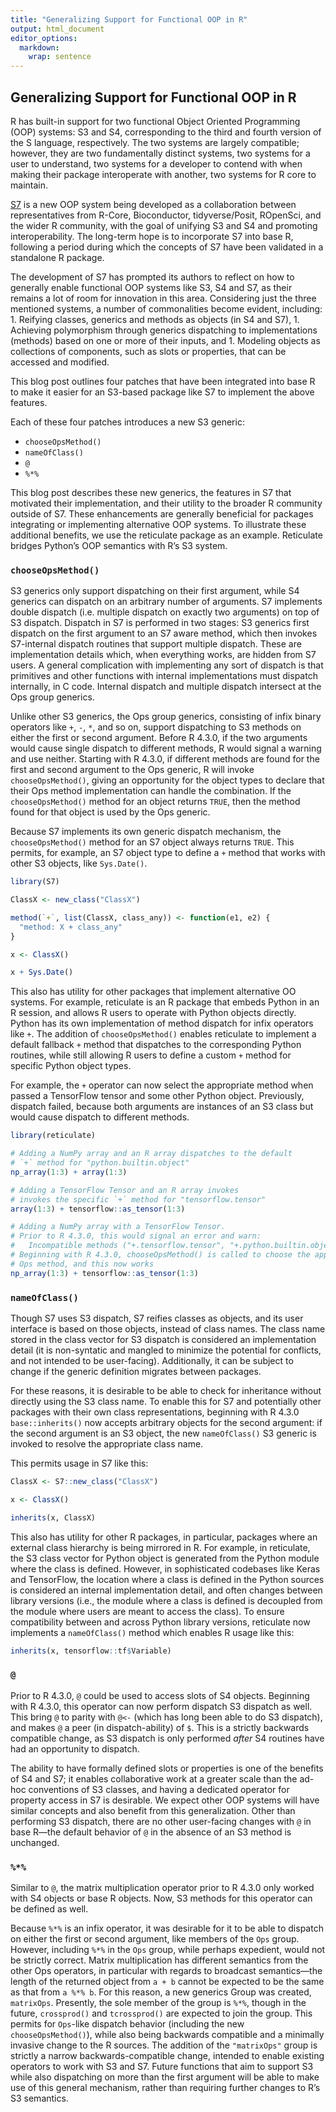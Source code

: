 ```yaml
---
title: "Generalizing Support for Functional OOP in R"
output: html_document
editor_options:
  markdown:
    wrap: sentence
---
```


## Generalizing Support for Functional OOP in R

R has built-in support for two functional Object Oriented Programming (OOP) systems: S3 and S4, corresponding to the third and fourth version of the S language, respectively.
The two systems are largely compatible; however, they are two fundamentally distinct systems, two systems for a user to understand, two systems for a developer to contend with when making their package interoperate with another, two systems for R core to maintain.

[S7](https://rconsortium.github.io/S7/index.html) is a new OOP system being developed as a collaboration between representatives from R-Core, Bioconductor, tidyverse/Posit, ROpenSci, and the wider R community, with the goal of unifying S3 and S4 and promoting interoperability.
The long-term hope is to incorporate S7 into base R, following a period during which the concepts of S7 have been validated in a standalone R package.

The development of S7 has prompted its authors to reflect on how to generally enable functional OOP systems like S3, S4 and S7, as their remains a lot of room for innovation in this area. Considering just the three mentioned systems, a number of commonalities become evident, including:
1. Reifying classes, generics and methods as objects (in S4 and S7),
1. Achieving polymorphism through generics dispatching to implementations (methods) based on one or more of their inputs, and
1. Modeling objects as collections of components, such as slots or properties, that can be accessed and modified.

This blog post outlines four patches that have been integrated into base R to make it easier for an S3-based package like S7 to implement the above features.

Each of these four patches introduces a new S3 generic:

-   `chooseOpsMethod()`
-   `nameOfClass()`
-   `@`
-   `%*%`

This blog post describes these new generics, the features in S7 that motivated their implementation, and their utility to the broader R community outside of S7.
These enhancements are generally beneficial for packages integrating or implementing alternative OOP systems.
To illustrate these additional benefits, we use the reticulate package as an example.
Reticulate bridges Python's OOP semantics with R's S3 system.

### `chooseOpsMethod()`

S3 generics only support dispatching on their first argument, while S4 generics can dispatch on an arbitrary number of arguments.
S7 implements double dispatch (i.e. multiple dispatch on exactly two arguments) on top of S3 dispatch.
Dispatch in S7 is performed in two stages: S3 generics first dispatch on the first argument to an S7 aware method, which then invokes S7-internal dispatch routines that support multiple dispatch.
These are implementation details which, when everything works, are hidden from S7 users.
A general complication with implementing any sort of dispatch is that primitives and other functions with internal implementations must dispatch internally, in C code. Internal dispatch and multiple dispatch intersect at the Ops group generics.

Unlike other S3 generics, the Ops group generics, consisting of infix binary operators like `+`, `-`, `*`, and so on, support dispatching to S3 methods on either the first or second argument.
Before R 4.3.0, if the two arguments would cause single dispatch to different methods, R would signal a warning and use neither.
Starting with R 4.3.0, if different methods are found for the first and second argument to the Ops generic, R will invoke `chooseOpsMethod()`, giving an opportunity for the object types to declare that their Ops method implementation can handle the combination.
If the `chooseOpsMethod()` method for an object returns `TRUE`, then the method found for that object is used by the Ops generic.

Because S7 implements its own generic dispatch mechanism, the `chooseOpsMethod()` method for an S7 object always returns `TRUE`.
This permits, for example, an S7 object type to define a `+` method that works with other S3 objects, like `Sys.Date()`.

```r
library(S7)

ClassX <- new_class("ClassX")

method(`+`, list(ClassX, class_any)) <- function(e1, e2) {
  "method: X + class_any"
}

x <- ClassX()

x + Sys.Date()
```

This also has utility for other packages that implement alternative OO systems.
For example, reticulate is an R package that embeds Python in an R session, and allows R users to operate with Python objects directly.
Python has its own implementation of method dispatch for infix operators like `+`.
The addition of `chooseOpsMethod()` enables reticulate to implement a default fallback `+` method that dispatches to the corresponding Python routines, while still allowing R users to define a custom `+` method for specific Python object types.

For example, the `+` operator can now select the appropriate method when passed a TensorFlow tensor and some other Python object.
Previously, dispatch failed, because both arguments are instances of an S3 class but would cause dispatch to different methods.

```r
library(reticulate)

# Adding a NumPy array and an R array dispatches to the default
# `+` method for "python.builtin.object"
np_array(1:3) + array(1:3)

# Adding a TensorFlow Tensor and an R array invokes
# invokes the specific `+` method for "tensorflow.tensor"
array(1:3) + tensorflow::as_tensor(1:3)

# Adding a NumPy array with a TensorFlow Tensor.
# Prior to R 4.3.0, this would signal an error and warn:
#   Incompatible methods ("+.tensorflow.tensor", "+.python.builtin.object")
# Beginning with R 4.3.0, chooseOpsMethod() is called to choose the appropriate
# Ops method, and this now works
np_array(1:3) + tensorflow::as_tensor(1:3)
```

### `nameOfClass()`

Though S7 uses S3 dispatch, S7 reifies classes as objects, and its user interface is based on those objects, instead of class names. The class name stored in the class vector for S3 dispatch is considered an implementation detail (it is non-syntatic and mangled to minimize the potential for conflicts, and not intended to be user-facing).
Additionally, it can be subject to change if the generic definition migrates between packages.

For these reasons, it is desirable to be able to check for inheritance without directly using the S3 class name.
To enable this for S7 and potentially other packages with their own class representations, beginning with R 4.3.0 `base::inherits()` now accepts arbitrary objects for the second argument: if the second argument is an S3 object, the new `nameOfClass()` S3 generic is invoked to resolve the appropriate class name.

This permits usage in S7 like this:

```r
ClassX <- S7::new_class("ClassX")

x <- ClassX()

inherits(x, ClassX)
```

This also has utility for other R packages, in particular, packages where an external class hierarchy is being mirrored in R.
For example, in reticulate, the S3 class vector for Python object is generated from the Python module where the class is defined.
However, in sophisticated codebases like Keras and TensorFlow, the location where a class is defined in the Python sources is considered an internal implementation detail, and often changes between library versions (i.e., the module where a class is defined is decoupled from the module where users are meant to access the class).
To ensure compatibility between and across Python library versions, reticulate now implements a `nameOfClass()` method which enables R usage like this:

```r
inherits(x, tensorflow::tf$Variable)
```

### `@`

Prior to R 4.3.0, `@` could be used to access slots of S4 objects.
Beginning with R 4.3.0, this operator can now perform dispatch S3 dispatch as well.
This bring `@` to parity with `@<-` (which has long been able to do S3 dispatch), and makes `@` a peer (in dispatch-ability) of `$`.
This is a strictly backwards compatible change, as S3 dispatch is only performed *after* S4 routines have had an opportunity to dispatch.

The ability to have formally defined slots or properties is one of the benefits of S4 and S7; it enables collaborative work at a greater scale than the ad-hoc conventions of S3 classes, and having a dedicated operator for property access in S7 is desirable. We expect other OOP systems will have similar concepts and also benefit from this generalization.
Other than performing S3 dispatch, there are no other user-facing changes with `@` in base R---the default behavior of `@` in the absence of an S3 method is unchanged.

### `%*%`

Similar to `@`, the matrix multiplication operator prior to R 4.3.0 only worked with S4 objects or base R objects.
Now, S3 methods for this operator can be defined as well.

Because `%*%` is an infix operator, it was desirable for it to be able to dispatch on either the first or second argument, like members of the `Ops` group.
However, including `%*%` in the `Ops` group, while perhaps expedient, would not be strictly correct.
Matrix multiplication has different semantics from the other Ops operators, in particular with regards to broadcast semantics---the length of the returned object from `a + b` cannot be expected to be the same as that from `a %*% b`.
For this reason, a new generics Group was created, `matrixOps`.
Presently, the sole member of the group is `%*%`, though in the future, `crossprod()` and `tcrossprod()` are expected to join the group.
This permits for `Ops`-like dispatch behavior (including the new `chooseOpsMethod()`), while also being backwards compatible and a minimally invasive change to the R sources.
The addition of the `"matrixOps"` group is strictly a narrow backwards-compatible change, intended to enable existing operators to work with S3 and S7.
Future functions that aim to support S3 while also dispatching on more than the first argument will be able to make use of this general mechanism, rather than requiring further changes to R's S3 semantics.
